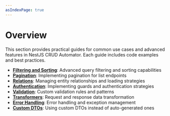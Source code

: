 ```yaml
---
asIndexPage: true
---
```


# Overview

This section provides practical guides for common use cases and advanced features in NestJS CRUD Automator. Each guide includes code examples and best practices.

- **[Filtering and Sorting](/docs/nestjs-crud-automator/guides/filtering-and-sorting)**: Advanced query filtering and sorting capabilities
- **[Pagination](/docs/nestjs-crud-automator/guides/pagination)**: Implementing pagination for list endpoints
- **[Relations](/docs/nestjs-crud-automator/guides/relations)**: Managing entity relationships and loading strategies
- **[Authentication](/docs/nestjs-crud-automator/guides/authentication)**: Implementing guards and authentication strategies
- **[Validation](/docs/nestjs-crud-automator/guides/validation)**: Custom validation rules and patterns
- **[Transformers](/docs/nestjs-crud-automator/guides/transformers)**: Request and response data transformation
- **[Error Handling](/docs/nestjs-crud-automator/guides/error-handling)**: Error handling and exception management
- **[Custom DTOs](/docs/nestjs-crud-automator/guides/custom-dtos)**: Using custom DTOs instead of auto-generated ones

